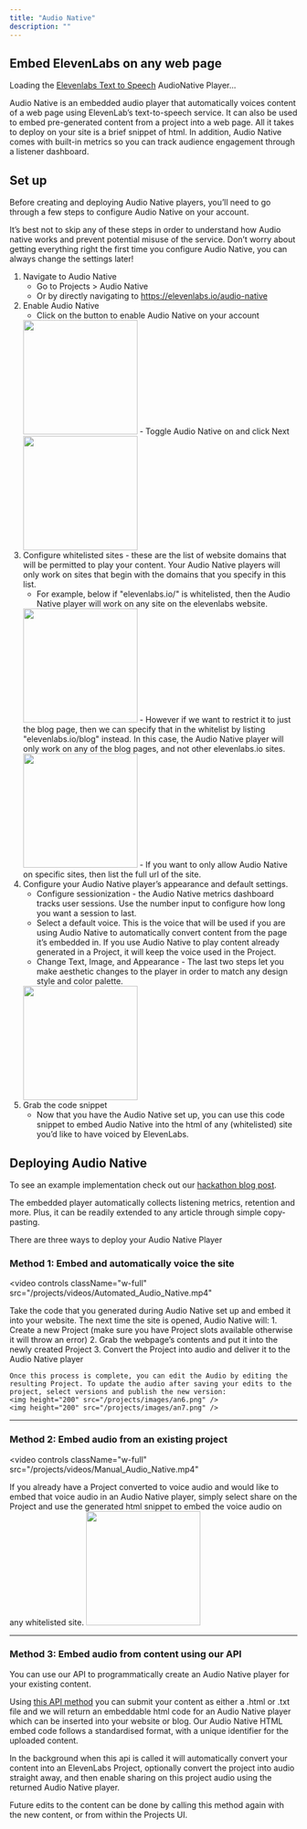 ```yaml
---
title: "Audio Native"
description: ""
---
```


## Embed ElevenLabs on any web page


<div id="elevenlabs-audionative-widget" data-height="90" data-width="100%" data-frameBorder="no" data-scrolling="no" data-publicUserId="8cb6f91dbb1d1b891d2cde8e21c96378281280fd9dac76faac4c7502f022075a" data-playerUrl="https://elevenlabs.io/player/index.html" data-small="True" data-textColor="rgba(0, 0, 0, 1.0)" data-backgroundColor="rgba(255, 255, 255, 1.0)" >Loading the <a href="https://elevenlabs.io/text-to-speech" target="_blank" rel="noopener">Elevenlabs Text to Speech</a> AudioNative Player...</div>
<script src="https://elevenlabs.io/player/audioNativeHelper.js" type="text/javascript"></script>

Audio Native is an embedded audio player that automatically voices content of a web page using ElevenLab’s text-to-speech service. It can also be used to embed pre-generated content from a project into a web page. All it takes to deploy on your site is a brief snippet of html. In addition, Audio Native comes with built-in metrics so you can track audience engagement through a listener dashboard.

## Set up
Before creating and deploying Audio Native players, you’ll need to go through a few steps to configure Audio Native on your account.

It’s best not to skip any of these steps in order to understand how Audio native works and prevent potential misuse of the service. Don’t worry about getting everything right the first time you configure Audio Native, you can always change the settings later!

1. Navigate to Audio Native
    - Go to Projects > Audio Native
    -  Or by directly navigating to https://elevenlabs.io/audio-native
2. Enable Audio Native
    -  Click on the button to enable Audio Native on your account
    <img height="200" src="/projects/images/an1.png" />
    -  Toggle Audio Native on and click Next
    <img height="200" src="/projects/images/an2.png" />
3. Configure whitelisted sites - these are the list of website domains that will be permitted to play your content. Your Audio Native players will only work on sites that begin with the domains that you specify in this list.
    -  For example, below if "elevenlabs.io/" is whitelisted, then the Audio Native player will work on any site on the elevenlabs website. 
    <img height="200" src="/projects/images/an3.png" />
    -  However if we want to restrict it to just the blog page, then we can specify that in the whitelist by listing "elevenlabs.io/blog" instead. In this case, the Audio Native player will only work on any of the blog pages, and not other elevenlabs.io sites.
    <img height="200" src="/projects/images/an4.png" />
    -  If you want to only allow Audio Native on specific sites, then list the full url of the site.
4. Configure your Audio Native player’s appearance and default settings.
    -  Configure sessionization - the Audio Native metrics dashboard tracks user sessions. Use the number input to configure how long you want a session to last.
    -  Select a default voice. This is the voice that will be used if you are using Audio Native to automatically convert content from the page it’s embedded in. If you use Audio Native to play content already generated in a Project, it will keep the voice used in the Project.
    -  Change Text, Image, and Appearance - The last two steps let you make aesthetic changes to the player in order to match any design style and color palette.
    <img height="200" src="/projects/images/an5.png" />
5. Grab the code snippet 
    -  Now that you have the Audio Native set up, you can use this code snippet to embed Audio Native into the html of any (whitelisted) site you’d like to have voiced by ElevenLabs.


## Deploying Audio Native
To see an example implementation check out our [hackathon blog post](https://elevenlabs.io/speech-synthesis).

The embedded player automatically collects listening metrics, retention and more. Plus, it can be readily extended to any article through simple copy-pasting.

There are three ways to deploy your Audio Native Player
### Method 1: Embed and automatically voice the site
<video
  controls
  className="w-full"
  src="/projects/videos/Automated_Audio_Native.mp4"
></video>

Take the code that you generated during Audio Native set up and embed it into your website. The next time the site is opened, Audio Native will:
    1. Create a new Project (make sure you have Project slots available otherwise it will throw an error)
    2. Grab the webpage’s contents and put it into the newly created Project
    3. Convert the Project into audio and deliver it to the Audio Native player
    
    Once this process is complete, you can edit the Audio by editing the resulting Project. To update the audio after saving your edits to the project, select versions and publish the new version:
    <img height="200" src="/projects/images/an6.png" />
    <img height="200" src="/projects/images/an7.png" />

---

### Method 2: Embed audio from an existing project 
<video
  controls
  className="w-full"
  src="/projects/videos/Manual_Audio_Native.mp4"
></video>
If you already have a Project converted to voice audio and would like to embed that voice audio in an Audio Native player, simply select share on the Project and use the generated html snippet to embed the voice audio on any whitelisted site.
<img height="200" src="/projects/images/an8.png" />

---

### Method 3: Embed audio from content using our API

You can use our API to programmatically create an Audio Native player for your existing content. 

Using [this API method](https://elevenlabs.io/docs/api-reference/creates-audionative-enabled-project) you can submit your content as either a .html or .txt file and we will return an embeddable html code for an Audio Native player which can be inserted into your website or blog. Our Audio Native HTML embed code follows a standardised format, with a unique identifier for the uploaded content.

In the background when this api is called it will automatically convert your content into an ElevenLabs Project, optionally convert the project into audio straight away, and then enable sharing on this project audio using the returned Audio Native player.

Future edits to the content can be done by calling this method again with the new content, or from within the Projects UI.
